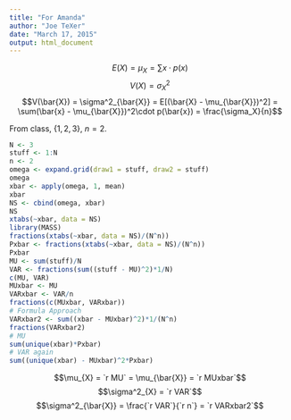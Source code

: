```yaml
---
title: "For Amanda"
author: "Joe TeXer"
date: "March 17, 2015"
output: html_document
---
```


$$E(X)= \mu_X = \sum x \cdot p(x) $$
$$V(X)=\sigma^2_X$$
$$V(\bar{X}) = \sigma^2_{\bar{X}} = E[(\bar{X} - \mu_{\bar{X}})^2] = \sum(\bar{x} - \mu_{\bar{X}})^2\cdot p(\bar{x}) = \frac{\sigma_X}{n}$$

From class, $\{1, 2, 3\}$, $n = 2$.

```r
N <- 3
stuff <- 1:N
n <- 2
omega <- expand.grid(draw1 = stuff, draw2 = stuff)
omega
xbar <- apply(omega, 1, mean)
xbar
NS <- cbind(omega, xbar)
NS
xtabs(~xbar, data = NS)
library(MASS)
fractions(xtabs(~xbar, data = NS)/(N^n))
Pxbar <- fractions(xtabs(~xbar, data = NS)/(N^n))
Pxbar
MU <- sum(stuff)/N
VAR <- fractions(sum((stuff - MU)^2)*1/N)
c(MU, VAR)
MUxbar <- MU
VARxbar <- VAR/n
fractions(c(MUxbar, VARxbar))
# Formula Approach
VARxbar2 <- sum((xbar - MUxbar)^2)*1/(N^n)
fractions(VARxbar2)
# MU
sum(unique(xbar)*Pxbar)
# VAR again
sum((unique(xbar) - MUxbar)^2*Pxbar)
```

$$\mu_{X} = `r MU` = \mu_{\bar{X}} = `r MUxbar`$$
$$\sigma^2_{X} = `r VAR`$$
$$\sigma^2_{\bar{X}} = \frac{`r VAR`}{`r n`} = `r VARxbar2`$$
